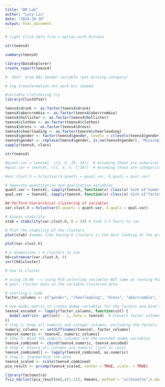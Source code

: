 ---
title: "DM Lab"
author: "Lucy Liu"
date: "2024-10-10"
output: html_document
---

```{r}
# right click data file > option with Rstudio
```
```{r}
str(teens4)
```
```{r}
summary(teens4)
```

```{r}
library(DataExplorer)
create_report(teens4)
```
```{r}
#  dont' drop NAs Gender variable (put missing category)
```
```{r}
# log transformation not work b/c skewed
```
```{r}
#variable clutstering try
library(ClustOfVar)

```
```{r}
teens4$drunk <- as.factor(teens4$drunk)
teens4$abercrombie <- as.factor(teens4$abercrombie)
teens4$hollister <- as.factor(teens4$hollister)
teens4$clothes <- as.factor(teens4$clothes)
teens4$dress <- as.factor(teens4$dress)
teens4$cheerleading <- as.factor(teens4$cheerleading)
teens4$gender <- factor(teens4$gender, levels = c(levels(teens4$gender), "Missing"))
teens4$gender <- replace(teens4$gender, is.na(teens4$gender), "Missing")
sapply(teens4, class)
```
```{r}
str(teens4)
```


```{r}
#quant.var = teens4[, c(3, 6, 19, 20)]  # Assuming these are numerical variables
#qual.var = teens4[, c(2, 4, 5, 7:18)]  # Assuming these are categorical variables

```
```{r}
#var.clust.h = hclustvar(X.quanti = quant.var, X.quali = qual.var)

```
```{r}
# Separate quantitative and qualitative variables
quant.var = teens4[, sapply(teens4, function(x) class(x) %in% c("numeric", "integer"))]
qual.var  = teens4[, sapply(teens4, function(x) class(x) %in% c("factor", "character"))]

```


```{r}
## Perform hierarchical clustering of variables
var.clust.h = hclustvar(X.quanti = quant.var, X.quali = qual.var)

```
```{r}
# Assess stability
stab = stability(var.clust.h, B = 50) # took 3.5 hours to ran

# Plot the stability of the clusters
plot(stab) #seems like having 6 clusters is the best looking at the graph
```
```{r}
plot(var.clust.h)
```

```{r}
# 6 dimensions / 6 clusters to use
h6=cutreevar(var.clust.h, 6)
sort(h6$cluster)
```

```{r}
# how to cluster

# using 15:00 --> using PCA selecting variables NOT same as running PCA on aggregated variables.
# goal: cluster data on the variable clustered data
```

```{r}
# sterling's code
factor_columns <- c("gender", "cheerleading", "dress", "abercrombie", "hollister", "shopping", "drunk")

# Use model.matrix to create dummy variables for the factors and bind them with numeric columns
teens4_encoded <- lapply(factor_columns, function(col) {
  model.matrix(~ get(col) - 1, data = teens4)  # Convert factor columns to dummies, remove intercept
})
# Step 2: Keep all numeric and integer columns, excluding the factors
numeric_columns <- setdiff(names(teens4), factor_columns)
teens4_numeric <- teens4[, numeric_columns]
# Step 3: Bind the numeric columns and the encoded dummy variables
teens4_combined <- cbind(teens4_numeric, teens4_encoded)
# Step 4: Ensure all columns are numeric (just in case)
teens4_combined[] <- lapply(teens4_combined, as.numeric)
# Step 5: Standardize the data
teens4_scaled <- scale(teens4_combined)
pca_result <- prcomp(teens4_scaled, center = TRUE, scale. = TRUE)
```
```{r}
library(factoextra)
fviz_nbclust(pca_result$x[,c(1:2)], kmeans, method = "silhouette",k.max = 9)
```









